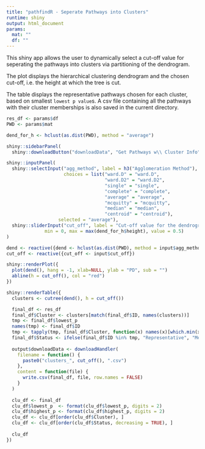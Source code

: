 ```yaml
---
title: "pathfindR - Seperate Pathways into Clusters"
runtime: shiny
output: html_document
params:
  mat: ""
  df: ""
---
```


This shiny app allows the user to dynamically select a cut-off value for seperating the pathways into clusters via partitioning of the dendrogram. 

The plot displays the hierarchical clustering dendrogram and the chosen cut-off, i.e. the height at which the tree is cut.

The table displays the representative pathways chosen for each cluster, based on smallest `lowest p value`s. A csv file containing all the pathways with their cluster memberships is also saved in the current directory.

```r
res_df <- params$df
PWD <- params$mat

dend_for_h <- hclust(as.dist(PWD), method = "average")

shiny::sidebarPanel(
  shiny::downloadButton("downloadData", "Get Pathways w\\ Cluster Info"))

shiny::inputPanel(
  shiny::selectInput("agg_method", label = h3("Agglomeration Method"), 
                     choices = list("ward.D" = "ward.D", 
                                    "ward.D2" = "ward.D2",
                                    "single" = "single", 
                                    "complete" = "complete",
                                    "average" = "average",
                                    "mcquitty" = "mcquitty",
                                    "median" = "median",
                                    "centroid" = "centroid"), 
                   selected = "average"),
  shiny::sliderInput("cut_off", label = "Cut-off value for the dendrogram:",
              min = 0, max = max(dend_for_h$height), value = 0.5)
)

dend <- reactive({dend <- hclust(as.dist(PWD), method = input$agg_method)})
cut_off <- reactive({cut_off <- input$cut_off})

shiny::renderPlot({
  plot(dend(), hang = -1, xlab=NULL, ylab = "PD", sub = "")
  abline(h = cut_off(), col = "red")
})

shiny::renderTable({
  clusters <- cutree(dend(), h = cut_off())

  final_df <- res_df
  final_df$Cluster <- clusters[match(final_df$ID, names(clusters))]
  tmp <- final_df$lowest_p
  names(tmp) <- final_df$ID
  tmp <- tapply(tmp, final_df$Cluster, function(x) names(x)[which.min(x)])
  final_df$Status <- ifelse(final_df$ID %in% tmp, "Representative", "Member")
  
  output$downloadData <- downloadHandler(
    filename = function() {
      paste0("clusters_", cut_off(), ".csv")
    },
    content = function(file) {
      write.csv(final_df, file, row.names = FALSE)
    }
  )
  
  clu_df <- final_df
  clu_df$lowest_p  <- format(clu_df$lowest_p, digits = 2)
  clu_df$highest_p <- format(clu_df$highest_p, digits = 2)
  clu_df <- clu_df[order(clu_df$Cluster), ]
  clu_df <- clu_df[order(clu_df$Status, decreasing = TRUE), ]
  
  clu_df
})

```
